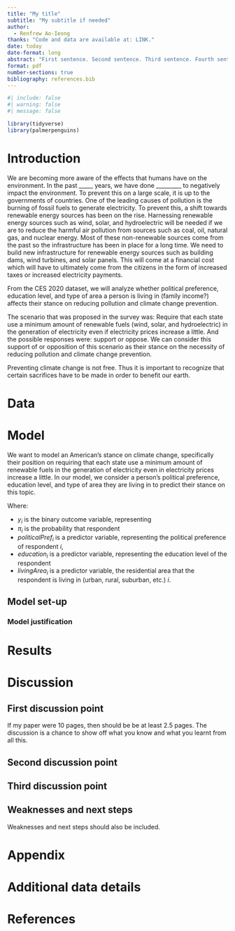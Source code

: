 ```yaml
---
title: "My title"
subtitle: "My subtitle if needed"
author: 
  - Renfrew Ao-Ieong
thanks: "Code and data are available at: LINK."
date: today
date-format: long
abstract: "First sentence. Second sentence. Third sentence. Fourth sentence."
format: pdf
number-sections: true
bibliography: references.bib
---
```


```r
#| include: false
#| warning: false
#| message: false

library(tidyverse)
library(palmerpenguins)
```


# Introduction

We are becoming more aware of the effects that humans have on the environment. In the past _____ years, we have done _________ to negatively impact the environment. To prevent this on a large scale, it is up to the governments of countries. One of the leading causes of pollution is the burning of fossil fuels to generate electricity. To prevent this, a shift towards renewable energy sources has been on the rise. Harnessing renewable energy sources such as wind, solar, and hydroelectric will be needed if we are to reduce the harmful air pollution from sources such as coal, oil, natural gas, and nuclear energy. Most of these non-renewable sources come from the past so the infrastructure has been in place for a long time. We need to build new infrastructure for renewable energy sources such as building dams, wind turbines, and solar panels. This will come at a financial cost which will have to ultimately come from the citizens in the form of increased taxes or increased electricity payments.

From the CES 2020 dataset, we will analyze whether political preference, education level, and type of area a person is living in (family income?) affects their stance on reducing pollution and climate change prevention.

The scenario that was proposed in the survey was: Require that each state use a minimum amount of renewable fuels (wind, solar, and hydroelectric) in the generation of electricity even if electricity prices increase a little. And the possible responses were: support or oppose. We can consider this support of or opposition of this scenario as their stance on the necessity of reducing pollution and climate change prevention.

Preventing climate change is not free. Thus it is important to recognize that certain sacrifices have to be made in order to benefit our earth.


# Data {#sec-data}


# Model

We want to model an American's stance on climate change, specifically their position on requiring that each state use a minimum amount of renewable fuels in the generation of electricity even in electricity prices increase a little. In our model, we consider a person's political preference, education level, and type of area they are living in to predict their stance on this topic.

\begin{align} 
y_i|\pi_i &\sim \mbox{Bern}(\pi_i) \\
\mbox{logit}(\pi_i) &= \alpha + \beta \times \mbox{politicalPref}_i + \gamma \times \mbox{education}_i + \delta \times \mbox{livingArea}_i\\
\alpha &\sim \mbox{Normal}(0, 2.5) \\
\beta &\sim \mbox{Normal}(0, 2.5) \\
\gamma &\sim \mbox{Normal}(0, 2.5) \\
\delta &\sim \mbox{Normal}(0, 2.5)
\end{align}

Where:

* $y_i$ is the binary outcome variable, representing 
* $\pi_i$ is the probability that respondent 
* ${politicalPref}_i$ is a predictor variable, representing the political preference of respondent $i$, 
* ${education}_i$ is a predictor variable, representing the education level of the respondent
* ${livingArea}_i$ is a predictor variable, the residential area that the respondent is living in (urban, rural, suburban, etc.) $i$.


## Model set-up


### Model justification


# Results


# Discussion

## First discussion point {#sec-first-point}

If my paper were 10 pages, then should be be at least 2.5 pages. The discussion is a chance to show off what you know and what you learnt from all this. 

## Second discussion point

## Third discussion point

## Weaknesses and next steps

Weaknesses and next steps should also be included.

\newpage

\appendix

# Appendix {-}


# Additional data details

\newpage


# References


